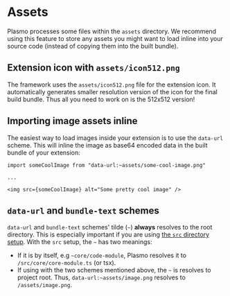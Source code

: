 # Assets

Plasmo processes some files within the `assets` directory. We recommend using this feature to store any assets you might want to load inline into your source code (instead of copying them into the built bundle).

## Extension icon with `assets/icon512.png`

The framework uses the `assets/icon512.png` file for the extension icon. It automatically generates smaller resolution version of the icon for the final build bundle. Thus all you need to work on is the 512x512 version!

## Importing image assets inline

The easiest way to load images inside your extension is to use the `data-url` scheme. This will inline the image as base64 encoded data in the built bundle of your extension:

```tsx
import someCoolImage from "data-url:~assets/some-cool-image.png"

...

<img src={someCoolImage} alt="Some pretty cool image" />
```

## `data-url` and `bundle-text` schemes

`data-url` and `bundle-text` schemes' tilde (`~`) **always** resolves to the root directory. This is especially important if you are using [the `src` directory setup](/customization#using-src-directory-for-source-code). With the `src` setup, the `~` has two meanings:

- If it is by itself, e.g `~core/code-module`, Plasmo resolves it to `/src/core/core-module.ts` (or tsx).
- If using with the two schemes mentioned above, the `~` is resolves to project root. Thus, `data-url:~assets/image.png` resolves to `/assets/image.png`.

